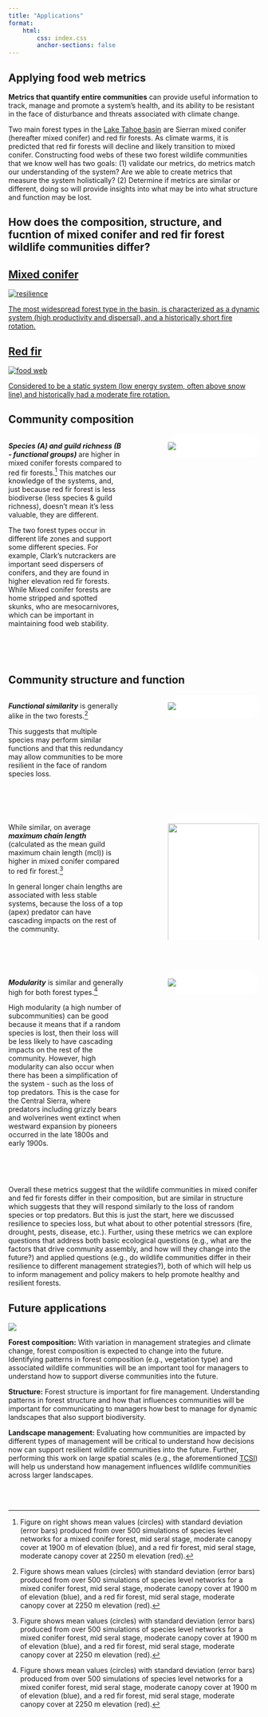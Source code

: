```yaml
---
title: "Applications"
format: 
    html:
        css: index.css
        anchor-sections: false
---
```


```{=html}
<style>
    .imgcap {
        background-color: white;
        border-radius: 20px;
        border: 1px solid white;
        overflow: hidden;
    }
</style>
```
## Applying food web metrics

**Metrics that quantify entire communities** can provide useful information to track, manage and promote a system's health, and its ability to be resistant in the face of disturbance and threats associated with climate change.

Two main forest types in the [Lake Tahoe basin](central_sierras.qmd) are Sierran mixed conifer (hereafter mixed conifer) and red fir forests. As climate warms, it is predicted that red fir forests will decline and likely transition to mixed conifer. Constructing food webs of these two forest wildlife communities that we know well has two goals: (1) validate our metrics, do metrics match our understanding of the system? Are we able to create metrics that measure the system holistically? (2) Determine if metrics are similar or different, doing so will provide insights into what may be into what structure and function may be lost.

## How does the composition, structure, and fucntion of mixed conifer and red fir forest wildlife communities differ?

::: container
<a href="central_sierras.qmd" class="tile">

::: popout
<h2>Mixed conifer</h2>

<img src="images/SMC_pic.png" alt="resilience"/>

::: overlay
::: text
The most widespread forest type in the basin, is characterized as a dynamic system (high productivity and dispersal), and a historically short fire rotation.
:::
:::
:::

</a>

<a href="central_sierras.qmd" class="tile">

::: popout
<h2>Red fir</h2>

<img src="images/Red_fir.png" alt="food web"/>

::: overlay
::: text
Considered to be a static system (low energy system, often above snow line) and historically had a moderate fire rotation.
:::
:::
:::

</a>
:::

## Community composition

::: columns
::: {.column width="50%"}
***Species (A) and guild richness (B - functional groups)*** are higher in mixed conifer forests compared to red fir forests.[^1] This matches our knowledge of the systems, and, just because red fir forest is less biodiverse (less species & guild richness), doesn't mean it's less valuable, they are different.

The two forest types occur in different life zones and support some different species. For example, Clark's nutcrackers are important seed dispersers of conifers, and they are found in higher elevation red fir forests. While Mixed conifer forests are home stripped and spotted skunks, who are mesocarnivores, which can be important in maintaining food web stability.
:::

::: {.column width="10%"}
:::

::: {.column width="40%"}
::: imgcap
![](SVG_images/Richness_RFR_SMC.svg)
:::
:::
:::

[^1]: Figure on right shows mean values (circles) with standard deviation (error bars) produced from over 500 simulations of species level networks for a mixed conifer forest, mid seral stage, moderate canopy cover at 1900 m of elevation (blue), and a red fir forest, mid seral stage, moderate canopy cover at 2250 m elevation (red).

<br> <br>

## Community structure and function

::: columns
::: {.column width="50%"}
***Functional similarity*** is generally alike in the two forests.[^2]

This suggests that multiple species may perform similar functions and that this redundancy may allow communities to be more resilient in the face of random species loss.
:::

::: {.column width="10%"}
:::

::: {.column width="40%"}
::: imgcap
![](SVG_images/Function_RFR_SMC.svg)
:::
:::
:::

[^2]: Figure shows mean values (circles) with standard deviation (error bars) produced from over 500 simulations of species level networks for a mixed conifer forest, mid seral stage, moderate canopy cover at 1900 m of elevation (blue), and a red fir forest, mid seral stage, moderate canopy cover at 2250 m elevation (red).

<br> <br>

::: columns
::: {.column width="50%"}
While similar, on average ***maximum chain length*** (calculated as the mean guild maximum chain length (mcl)) is higher in mixed conifer compared to red fir forest.[^3]

In general longer chain lengths are associated with less stable systems, because the loss of a top (apex) predator can have cascading impacts on the rest of the community.
:::

::: {.column width="10%"}
:::

::: {.column width="40%"}
::: imgcap
![](SVG_images/MCL_RFR_SMC.svg){width="100%"}
:::
:::
:::

[^3]: Figure shows mean values (circles) with standard deviation (error bars) produced from over 500 simulations of species level networks for a mixed conifer forest, mid seral stage, moderate canopy cover at 1900 m of elevation (blue), and a red fir forest, mid seral stage, moderate canopy cover at 2250 m elevation (red).

<br> <br>

::: columns
::: {.column width="50%"}
***Modularity*** is similar and generally high for both forest types.[^4]

High modularity (a high number of subcommunities) can be good because it means that if a random species is lost, then their loss will be less likely to have cascading impacts on the rest of the community. However, high modularity can also occur when there has been a simplification of the system - such as the loss of top predators. This is the case for the Central Sierra, where predators including grizzly bears and wolverines went extinct when westward expansion by pioneers occurred in the late 1800s and early 1900s.
:::

::: {.column width="10%"}
:::

::: {.column width="40%"}
::: imgcap
![](SVG_images/Modularity_RFR_SMC.svg)
:::
:::
:::

[^4]: Figure shows mean values (circles) with standard deviation (error bars) produced from over 500 simulations of species level networks for a mixed conifer forest, mid seral stage, moderate canopy cover at 1900 m of elevation (blue), and a red fir forest, mid seral stage, moderate canopy cover at 2250 m elevation (red).

<br> <br>

Overall these metrics suggest that the wildlife communities in mixed conifer and fed fir forests differ in their composition, but are similar in structure which suggests that they will respond similarly to the loss of random species or top predators. But this is just the start, here we discussed resilience to species loss, but what about to other potential stressors (fire, drought, pests, disease, etc.). Further, using these metrics we can explore questions that address both basic ecological questions (e.g., what are the factors that drive community assembly, and how will they change into the future?) and applied questions (e.g., do wildlife communities differ in their resilience to different management strategies?), both of which will help us to inform management and policy makers to help promote healthy and resilient forests.

## Future applications

![](images/Applications_Collage_reduced.png)

**Forest composition:** With variation in management strategies and climate change, forest composition is expected to change into the future. Identifying patterns in forest composition (e.g., vegetation type) and associated wildlife communities will be an important tool for managers to understand how to support diverse communities into the future.

**Structure:** Forest structure is important for fire management. Understanding patterns in forest structure and how that influences communities will be important for communicating to managers how best to manage for dynamic landscapes that also support biodiversity.

**Landscape management:** Evaluating how communities are impacted by different types of management will be critical to understand how decisions now can support resilient wildlife communities into the future. Further, performing this work on large spatial scales (e.g., the aforementioned [TCSI](central_sierras.qmd)) will help us understand how management influences wildlife communities across larger landscapes.

<br> <br>
